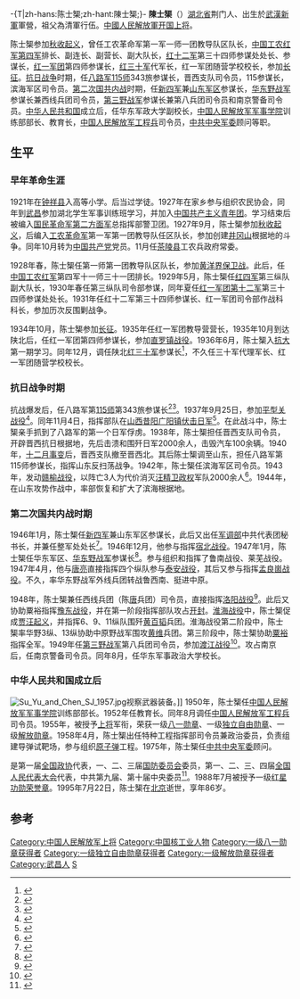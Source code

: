 -{T|zh-hans:陈士榘;zh-hant:陳士榘;}-
{{Infobox_officeholder
|name = 陈士榘
|image name = chenshiqu.jpg
|width = 200
|now = [[中国人民解放军上将|中国人民解放军上将]]
|period =
|now1= [[中国人民解放军工程兵|中国人民解放军工程兵]]司令员
|period1=1952年9月 - 1975年8月
|Sex = 男
|different name = 陈有琤
|party = {{CPC}}
|nationality = {{PRC}}
|Native place = [[湖北|湖北]][[荆门|荆门]]
|date of birth = 1909年4月14日
|place of birth = {{QING}}[[湖北|湖北]][[武昌|武昌]]黄土陂
|date of death = {{Death date and age|1995|7|22|1909|4|14}}
|place of death = {{PRC}}[[北京市|北京市]]
|spouse =范淑琴<br />李峥<ref>{{cite web|author=蒲德生|title=开国上将与夫人|url=http://club.china.com/data/thread/1011/2710/98/11/9_1.html|publisher=中华网|location=北京|date=2010-03-24|deadurl=yes|archiveurl=https://web.archive.org/web/20150222125258/http://club.china.com/data/thread/1011/2710/98/11/9_1.html|archivedate=2015-02-22|access-date=2015-10-04}}</ref>
|relatives =儿子：陈华、陈沂滨、陈人俊、陈人康 <br>女儿：陈力、陈小琴
|educate =[[中国人民抗日军政大学|中国人民抗日军政大学]]
|work =《天翻地覆三年间：解放战争回忆录》
|past =
}}
'''陳士榘'''（{{bd|1909年|4月14日|1995年|7月22日}}）[[湖北省|湖北省]]荆门人、出生於[[武漢|武漢]][[新軍|新軍]]軍營，祖父為清軍行伍。[[中國人民解放軍|中國人民解放軍]][[开国上将|开国上将]]。

陈士榘参加[[秋收起义|秋收起义]]，曾任工农革命军第一军一师一团教导队区队长，[[中国工农红军第四军|中国工农红军第四军]]排长、副连长、副营长、副大队长，[[红十二军|红十二军]]第三十四师参谋处处长、参谋长，[[红一军团|红一军团]]第四师参谋长，[[红三十军|红三十军]]代军长，红一军团随营学校校长，参加[[长征|长征]]。[[抗日战争|抗日战争]]时期，任[[八路军|八路军]][[115师|115师]]343旅参谋长，晋西支队司令员，115参谋长，滨海军区司令员。[[第二次国共内战|第二次国共内战]]时期，任[[新四军|新四军]]兼[[山东军区|山东军区]]参谋长，[[华东野战军|华东野战军]]参谋长兼西线兵团司令员，[[第三野战军|第三野战军]]参谋长兼第八兵团司令员和南京警备司令员。[[中华人民共和国|中华人民共和国]]成立后，任华东军政大学副校长，[[中国人民解放军军事学院|中国人民解放军军事学院]]训练部部长、教育长，[[中国人民解放军工程兵|中国人民解放军工程兵]]司令员，[[中共中央军委|中共中央军委]]顾问等职。

==生平==
=== 早年革命生涯 ===
1921年在[[钟祥县|钟祥县]]入高等小学。后当过学徒。1927年在家乡参与组织农民协会，同年到[[武昌|武昌]]参加湖北学生军事训练班学习，并加入[[中国共产主义青年团|中国共产主义青年团]]。学习结束后被编入[[国民革命军第二方面军|国民革命军第二方面军]]总指挥部警卫团。1927年9月，陈士榘参加[[秋收起义|秋收起义]]，后编入[[工农革命军|工农革命军]]第一军第一团教导队任区队长，参加创建[[井冈山|井冈山]]根据地的斗争。同年10月转为[[中国共产党|中国共产党]]党员。11月任[[茶陵县|茶陵县]]工农兵政府常委。

1928年春，陈士榘任第一师第一团教导队区队长，参加[[黄洋界保卫战|黄洋界保卫战]]。此后，任[[中国工农红军|中国工农红军]]第四军十一师三十一团排长。1929年5月，陈士榘任[[红四军|红四军]]第三纵队副大队长，1930年春任第三纵队司令部参谋，同年夏任[[红一军团|红一军团]][[红十二军|第十二军]]第三十四师参谋处处长。1931年任红十二军第三十四师参谋长、红一军团司令部作战科科长，参加历次反围剿战争。

1934年10月，陈士榘参加[[长征|长征]]。1935年任红一军团教导营营长，1935年10月到达陕北后，任红一军团第四师参谋长，参加[[直罗镇战役|直罗镇战役]]。1936年6月，陈士榘入[[抗大|抗大]]第一期学习。同年12月，调任陕北[[红三十军|红三十军]]参谋长<ref>{{cite book|language=zh-hans|author=《中国人民解放军军史》编写组|title=中国人民解放军军史：第一卷|year=2010|publisher=军事科学出版社|pages=432|isbn=978-7-80237-381-5}}</ref>，不久任三十军代理军长、红一军团随营学校校长。

=== 抗日战争时期 ===
抗战爆发后，任八路军第[[115师|115师]]第343旅参谋长<ref>{{cite book | language = zh-hans | author = 军事科学院军事图书馆 | coauthors =  | title = 中国人民解放军全史（中国人民解放军组织沿革和各级领导成员名录） | url =  | date = 2000| location = 北京 | publisher = 军事科学出版社 | id = 第十卷（下） | isbn = 7801373154 | pages = 298 }}</ref><ref>{{cite web|url =http://www.sn.xinhuanet.com/2008-07/30/content_13975439.htm|title =红军改编为八路军初期部队作战序列|date =2008-07-30|language =zh-hans|publisher =新华网|deadurl =yes|archiveurl =https://web.archive.org/web/20150924103019/http://www.sn.xinhuanet.com/2008-07/30/content_13975439.htm|archivedate =2015-09-24|access-date =2015-06-15}}</ref>。1937年9月25日，参加[[平型关战役|平型关战役]]<ref>{{cite book|title=中国人民解放军全史|author=军事历史研究部等 编|publisher=军事科学出版社|year=2000|isbn=7-80137-315-4|volume=抗日战争时期卷|pages=36－40|language=zh-hans}}</ref>。同年11月4日，指挥部队在[[山西|山西]][[昔阳|昔阳]][[广阳镇|广阳镇]][[广阳战斗|伏击日军]]<ref name="gyf1">{{cite book|language=zh-hans|title=八路军发展史|author=柳茂坤|publisher=山西人民出版社|year=2005|isbn=9787203053729|pages=475}}</ref>。在此战斗中，陈士榘亲手抓到了八路军的第一个日军俘虏。1938年，陈士榘担任晋西支队司令员，开辟晋西抗日根据地，先后击溃和围歼日军2000余人，击毁汽车100余辆。1940年，[[十二月事变|十二月事变]]后，晋西支队撤至晋西北。其后陈士榘调至山东，担任八路军第115师参谋长，指挥山东反扫荡战争。1942年，陈士榘任滨海军区司令员。1943年，发动[[赣榆战役|赣榆战役]]，以阵亡3人为代价消灭[[汪精卫政权|汪精卫政权]]军队2000余人<ref>{{cite web|url =http://dangshi.people.com.cn/GB/17534681.html|title ="军政兼优"的八路军高级将领符竹庭|author =刘海锋;钟立新|date =2012-03-29|language =zh-hans|publisher =中国共产党新闻网|accessdate =2015-06-15|archive-date =2016-03-04|archive-url =https://web.archive.org/web/20160304091118/http://dangshi.people.com.cn/GB/17534681.html|dead-url =no}}</ref>。1944年，在山东攻势作战中，率部恢复和扩大了滨海根据地。

=== 第二次国共内战时期 ===
1946年1月，陈士榘任[[新四军|新四军]]兼山东军区参谋长，此后又出任[[军调部|军调部]]中共代表团秘书长，并兼任整军处处长<ref>{{cite book| language = zh-hans|author=星火燎原编辑部|title=中国人民解放军将帅名录：第一卷|year=2006|publisher=解放军出版社 |location=北京 |isbn=7506550555| pages = 107}}</ref>。1946年12月，他参与指挥[[宿北战役|宿北战役]]。1947年1月，陈士榘任华东军区、[[华东野战军|华东野战军]]参谋长<ref>{{cite book|author=南京军区《第三野战军战史》编辑室|title=中国人民解放军第三野战军战史|location=北京|publisher=解放军出版社|year=1999|pages=89|isbn=978-7-5065-5397-1}}</ref>。参与组织和指挥了鲁南战役、莱芜战役。1947年4月，他与[[唐亮|唐亮]]直接指挥四个纵队参与[[泰安战役|泰安战役]]，其后又参与指挥[[孟良崮战役|孟良崮战役]]。不久，率华东野战军外线兵团转战鲁西南、挺进中原。

1948年，陈士榘兼任西线兵团（陈[[唐亮|唐]]兵团）司令员，直接指挥[[洛阳战役|洛阳战役]]<ref>{{Cite book|author=汪朝光|title=中国近代通史第十卷：中国命运的决战（1945-1949）|year=2013|publisher=江苏人民出版社|pages=356|isbn=978-7-2140-8098-1}}</ref>。此后又协助粟裕指挥[[豫东战役|豫东战役]]，并在第一阶段指挥部队攻占[[开封|开封]]。[[淮海战役|淮海战役]]中，陈士榘促成[[贾汪起义|贾汪起义]]，并指挥6、9、11纵队围歼[[黄百韬|黄百韬]]兵团。淮海战役第二阶段中，陈士榘率华野3纵、13纵协助中原野战军围攻[[黄维|黄维]]兵团。第三阶段中，陈士榘协助[[粟裕|粟裕]]指挥全军。1949年任[[第三野战军|第三野战军]]第八兵团司令员，参加[[渡江战役|渡江战役]]<ref>{{cite book|author=《中国人民解放军军史》编写组|title=中国人民解放军军史：第三卷|year=2010|publisher=军事科学出版社|pages=325|isbn=978-7-80237-381-5}}</ref>。攻占南京后，任南京警备司令员。同年8月，任华东军事政治大学校长。

=== 中华人民共和国成立后 ===
[[File:Su_Yu_and_Chen_SJ_1957.jpg|thumb]]视察武器装备。]]
1950年，陈士榘任[[中国人民解放军军事学院|中国人民解放军军事学院]]训练部部长。1952年任教育长。同年8月调任[[中国人民解放军工程兵|中国人民解放军工程兵]]司令员。1955年，被授予[[上将|上将]]军衔，荣获一级[[八一勋章_(1955年)|八一勋章]]、一级[[独立自由勋章|独立自由勋章]]、一级[[解放勋章|解放勋章]]。1958年4月，陈士榘出任特种工程指挥部司令员兼政治委员，负责组建导弹试靶场，参与组织[[原子弹|原子弹]]工程。1975年，陈士榘任[[中共中央军委|中共中央军委]]顾问。

是第一届[[全国政协|全国政协]]代表，一、二、三届[[中华人民共和国国防委员会|国防委员会]]委员，第一、二、三、四届[[全国人民代表大会|全国人民代表大会]]代表，中共第九届、第十届中央委员<ref name="bkqs">{{cite book|language=zh-hans|author=宋时轮主编|title=中国大百科全书|volume=军事I|pages=89|year=1989|location=北京|publisher=中国大百科全书出版社|isbn=7-5000-0247-5}}</ref>。1988年7月被授予一级[[红星功勋荣誉章|红星功勋荣誉章]]。1995年7月22日，陈士榘在[[北京|北京]]逝世，享年86岁。

== 参考 ==
{{Reflist}}

{{s-start}}
{{s-mil|pla}}
{{s-new}}
{{s-title|[[中国人民解放军工程兵|中国人民解放军工程兵]]司令员|1952年9月－1975年7月}}
{{s-after|[[谭善和|谭善和]]}}
{{s-end}}

{{中国人民解放军开国上将}}
{{DEFAULTSORT:C}}
[[Category:中国人民解放军上将|Category:中国人民解放军上将]]
[[Category:中国核工业人物|Category:中国核工业人物]]
[[Category:一级八一勋章获得者|Category:一级八一勋章获得者]]
[[Category:一级独立自由勋章获得者|Category:一级独立自由勋章获得者]]
[[Category:一级解放勋章获得者|Category:一级解放勋章获得者]]
[[Category:武昌人|Category:武昌人]]
[[Category:陳姓|S]]